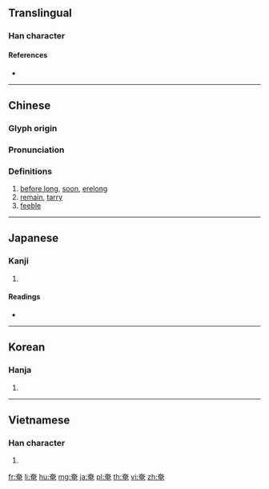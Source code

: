 ==Translingual==

===Han character===
{{Han char|rn=37|rad=大|as=05|sn=8|four=40716|canj=KLWU|ids=⿱大电}}

====References====
* {{Han ref|kx=0250.210|dkj=05881|dj=0510.080|hdz=10534.030|uh=5944|ud=22852|bh=A961|bd=43361}}

----

==Chinese==
{{zh-forms}}

===Glyph origin===
{{Han etym}}

===Pronunciation===
{{zh-pron
|m=yǎn,yān
|c=jim1,jim2
|mn=qz,xm,zz:iám/tw:am
|mn_note=iam - unknown dialect
|mc=y
|oc=y
|ma=
|cat=a,v,adv
}}

===Definitions===
{{zh-hanzi}}

# [[before long]], [[soon]], [[erelong]]
# [[remain]], [[tarry]]
# [[feeble]]

----

==Japanese==

===Kanji===
{{ja-kanji|grade=|rs=大05}}

# {{defn|lang=ja|sort=大05}}

====Readings====
* {{ja-readings|on=[[えん]] (en)|kun=[[おおう]] (oou), [[たちまち]] (tachimachi)|nanori=[[あま]] (ama)}}

----

==Korean==

===Hanja===
{{ko-hanja|hangeul=엄|rv=eom|mr=ŏm}}

# {{defn|lang=ko|sort=大05}}

----

==Vietnamese==

===Han character===
{{vi-hantu|ăm|rs=大05}}

# {{defn|lang=vi|sort=大05}}

[[fr:奄]]
[[li:奄]]
[[hu:奄]]
[[mg:奄]]
[[ja:奄]]
[[pl:奄]]
[[th:奄]]
[[vi:奄]]
[[zh:奄]]
